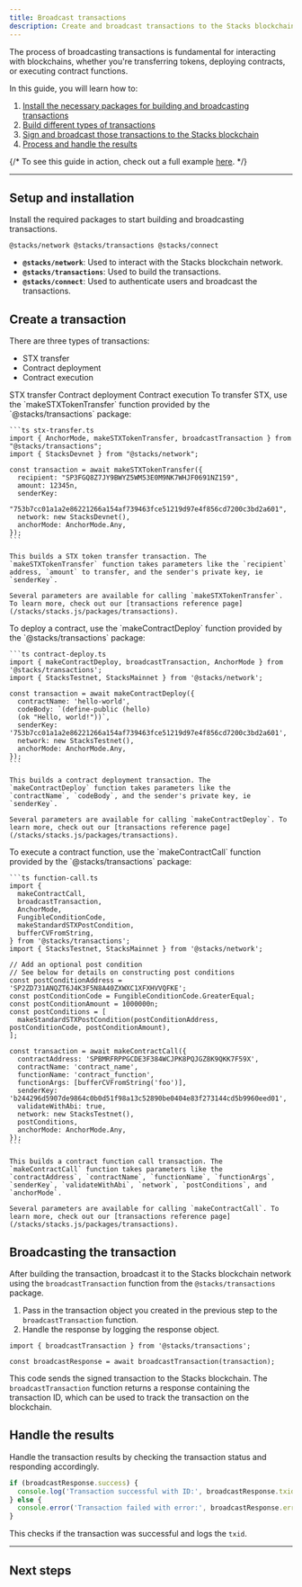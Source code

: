 ```yaml
---
title: Broadcast transactions
description: Create and broadcast transactions to the Stacks blockchain network using Stacks.js.
---
```




The process of broadcasting transactions is fundamental for interacting with blockchains, whether you're transferring tokens, deploying contracts, or executing contract functions.

In this guide, you will learn how to:

1. [Install the necessary packages for building and broadcasting transactions](#setup-and-installation)
2. [Build different types of transactions](#create-a-transaction)
3. [Sign and broadcast those transactions to the Stacks blockchain](#broadcasting-the-transaction)
4. [Process and handle the results](#handle-the-results)

{/* <Callout title="Example Repo">To see this guide in action, check out a full example [here](https://github.com/hiro-so/stacks-connect-example).</Callout> */}

---

## Setup and installation

Install the required packages to start building and broadcasting transactions.

```package-install
@stacks/network @stacks/transactions @stacks/connect
```

- **`@stacks/network`**: Used to interact with the Stacks blockchain network.
- **`@stacks/transactions`**: Used to build the transactions.
- **`@stacks/connect`**: Used to authenticate users and broadcast the transactions.

## Create a transaction

There are three types of transactions:

- STX transfer
- Contract deployment
- Contract execution

<Tabs defaultValue="transfer">
  <TabsList className='flex flex-wrap md:w-max'>
    <TabsTrigger value="transfer" className='tab group'>
      <Badge variant='outline' className='badge transition-colors hover:text-neutral-90 dark:group-hover:text-white'>STX transfer</Badge>
    </TabsTrigger>
    <TabsTrigger value="deploy" className='tab group'>
      <Badge variant='outline' className='badge transition-colors hover:text-neutral-90 dark:group-hover:text-white'>Contract deployment</Badge>
    </TabsTrigger>
    <TabsTrigger value="execute" className='tab group'>
      <Badge variant='outline' className='badge transition-colors hover:text-neutral-90 dark:group-hover:text-white'>Contract execution</Badge>
    </TabsTrigger>
  </TabsList>
  <TabsContent value="transfer">
    To transfer STX, use the `makeSTXTokenTransfer` function provided by the `@stacks/transactions` package:

    ```ts stx-transfer.ts
    import { AnchorMode, makeSTXTokenTransfer, broadcastTransaction } from "@stacks/transactions";
    import { StacksDevnet } from "@stacks/network";

    const transaction = await makeSTXTokenTransfer({
      recipient: "SP3FGQ8Z7JY9BWYZ5WM53E0M9NK7WHJF0691NZ159",
      amount: 12345n,
      senderKey:
        "753b7cc01a1a2e86221266a154af739463fce51219d97e4f856cd7200c3bd2a601",
      network: new StacksDevnet(),
      anchorMode: AnchorMode.Any,
    });
    ```

    This builds a STX token transfer transaction. The `makeSTXTokenTransfer` function takes parameters like the `recipient` address, `amount` to transfer, and the sender's private key, ie `senderKey`.

    Several parameters are available for calling `makeSTXTokenTransfer`. To learn more, check out our [transactions reference page](/stacks/stacks.js/packages/transactions).

  </TabsContent>
  <TabsContent value="deploy">
    To deploy a contract, use the `makeContractDeploy` function provided by the `@stacks/transactions` package:

    ```ts contract-deploy.ts
    import { makeContractDeploy, broadcastTransaction, AnchorMode } from '@stacks/transactions';
    import { StacksTestnet, StacksMainnet } from '@stacks/network';

    const transaction = await makeContractDeploy({
      contractName: 'hello-world',
      codeBody: `(define-public (hello)
      (ok "Hello, world!"))`,
      senderKey: '753b7cc01a1a2e86221266a154af739463fce51219d97e4f856cd7200c3bd2a601',
      network: new StacksTestnet(),
      anchorMode: AnchorMode.Any,
    });
    ```

    This builds a contract deployment transaction. The `makeContractDeploy` function takes parameters like the `contractName`, `codeBody`, and the sender's private key, ie `senderKey`.

    Several parameters are available for calling `makeContractDeploy`. To learn more, check out our [transactions reference page](/stacks/stacks.js/packages/transactions).

  </TabsContent>
  <TabsContent value="execute">
    To execute a contract function, use the `makeContractCall` function provided by the `@stacks/transactions` package:

    ```ts function-call.ts
    import {
      makeContractCall,
      broadcastTransaction,
      AnchorMode,
      FungibleConditionCode,
      makeStandardSTXPostCondition,
      bufferCVFromString,
    } from '@stacks/transactions';
    import { StacksTestnet, StacksMainnet } from '@stacks/network';

    // Add an optional post condition
    // See below for details on constructing post conditions
    const postConditionAddress = 'SP2ZD731ANQZT6J4K3F5N8A40ZXWXC1XFXHVVQFKE';
    const postConditionCode = FungibleConditionCode.GreaterEqual;
    const postConditionAmount = 1000000n;
    const postConditions = [
      makeStandardSTXPostCondition(postConditionAddress, postConditionCode, postConditionAmount),
    ];

    const transaction = await makeContractCall({
      contractAddress: 'SPBMRFRPPGCDE3F384WCJPK8PQJGZ8K9QKK7F59X',
      contractName: 'contract_name',
      functionName: 'contract_function',
      functionArgs: [bufferCVFromString('foo')],
      senderKey: 'b244296d5907de9864c0b0d51f98a13c52890be0404e83f273144cd5b9960eed01',
      validateWithAbi: true,
      network: new StacksTestnet(),
      postConditions,
      anchorMode: AnchorMode.Any,
    });
    ```

    This builds a contract function call transaction. The `makeContractCall` function takes parameters like the `contractAddress`, `contractName`, `functionName`, `functionArgs`, `senderKey`, `validateWithAbi`, `network`, `postConditions`, and `anchorMode`.

    Several parameters are available for calling `makeContractCall`. To learn more, check out our [transactions reference page](/stacks/stacks.js/packages/transactions).

  </TabsContent>
</Tabs>

## Broadcasting the transaction

After building the transaction, broadcast it to the Stacks blockchain network using the `broadcastTransaction` function from the `@stacks/transactions` package.

1. Pass in the transaction object you created in the previous step to the `broadcastTransaction` function.
2. Handle the response by logging the response object.

```tsx
import { broadcastTransaction } from '@stacks/transactions';

const broadcastResponse = await broadcastTransaction(transaction);
```

This code sends the signed transaction to the Stacks blockchain. The `broadcastTransaction` function returns a response containing the transaction ID, which can be used to track the transaction on the blockchain.

## Handle the results

Handle the transaction results by checking the transaction status and responding accordingly.

```ts
if (broadcastResponse.success) {
  console.log('Transaction successful with ID:', broadcastResponse.txid);
} else {
  console.error('Transaction failed with error:', broadcastResponse.error);
}
```

This checks if the transaction was successful and logs the `txid`.

---

## Next steps

<Cards>
  <Card
    href="/stacks/stacks.js/guides/post-conditions"
    title="Deep dive into post-conditions"
    description="Learn how to use post-conditions to secure your smart contracts."
  />
  <Card
    href="/stacks/stacks.js/packages/transactions"
    title="API References"
    description="Dive into the API references for Stacks.js."
  />
</Cards>